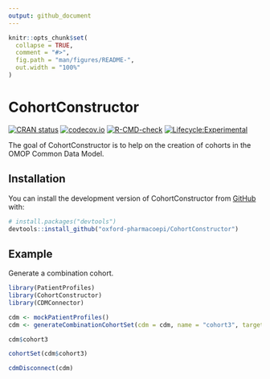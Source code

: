 ```yaml
---
output: github_document
---
```


<!-- README.md is generated from README.Rmd. Please edit that file -->

```r
knitr::opts_chunk$set(
  collapse = TRUE,
  comment = "#>",
  fig.path = "man/figures/README-",
  out.width = "100%"
)
```

# CohortConstructor

<!-- badges: start -->
[![CRAN status](https://www.r-pkg.org/badges/version/CohortConstructor)](https://CRAN.R-project.org/package=CohortConstructor)
[![codecov.io](https://codecov.io/github/oxford-pharmacoepi/CohortConstructor/coverage.svg?branch=main)](https://app.codecov.io/github/oxford-pharmacoepi/CohortConstructor?branch=main)
[![R-CMD-check](https://github.com/oxford-pharmacoepi/CohortConstructor/workflows/R-CMD-check/badge.svg)](https://github.com/oxford-pharmacoepi/CohortConstructor/actions)
[![Lifecycle:Experimental](https://img.shields.io/badge/Lifecycle-Experimental-339999)](https://lifecycle.r-lib.org/articles/stages.html#experimental)
<!-- badges: end -->

The goal of CohortConstructor is to help on the creation of cohorts in the OMOP Common Data Model.

## Installation

You can install the development version of CohortConstructor from [GitHub](https://github.com/) with:

``` r
# install.packages("devtools")
devtools::install_github("oxford-pharmacoepi/CohortConstructor")
```

## Example

Generate a combination cohort.

```r
library(PatientProfiles)
library(CohortConstructor)
library(CDMConnector)

cdm <- mockPatientProfiles()
cdm <- generateCombinationCohortSet(cdm = cdm, name = "cohort3", targetCohortName = "cohort2")

cdm$cohort3

cohortSet(cdm$cohort3)

cdmDisconnect(cdm)
```

